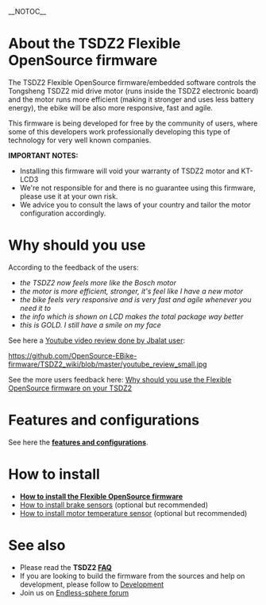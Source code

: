 __NOTOC__
= About the TSDZ2 Flexible OpenSource firmware =

The TSDZ2 Flexible OpenSource firmware/embedded software controls the Tongsheng TSDZ2 mid drive motor (runs inside the TSDZ2 electronic board) and the motor runs more efficient (making it stronger and uses less battery energy), the ebike will be also more responsive, fast and agile.

This firmware is being developed for free by the community of users, where some of this developers work professionally developing this type of technology for very well known companies.

'''IMPORTANT NOTES:'''
* Installing this firmware will void your warranty of TSDZ2 motor and KT-LCD3
* We're not responsible for and there is no guarantee using this firmware, please use it at your own risk.
* We advice you to consult the laws of your country and tailor the motor configuration accordingly.

= Why should you use =

According to the feedback of the users:
* ''the TSDZ2 now feels more like the Bosch motor''
* ''the motor is more efficient, stronger, it's feel like I have a new motor''
* ''the bike feels very responsive and is very fast and agile whenever you need it to''
* ''the info which is shown on LCD makes the total package way better''
* ''this is GOLD. I still have a smile on my face''

See here a [https://www.youtube.com/watch?v=IrWn6e8bIuQ Youtube video review done by Jbalat user]:

[[https://github.com/OpenSource-EBike-firmware/TSDZ2_wiki/blob/master/youtube_review_small.jpg]]

See the more users feedback here: [[Why should you use the Flexible OpenSource firmware on your TSDZ2]]

= Features and configurations =

See here the '''[[TSDZ2 and KT LCD3 advanced features with Flexible OpenSource firmwares|features and configurations]]'''.

= How to install =

* '''[[How to install the Flexible OpenSource firmware]]'''
* [[How to install brake sensors]] (optional but recommended)
* [[How to install motor temperature sensor]] (optional but recommended)

= See also =
* Please read the '''TSDZ2 [[FAQ]]'''
* If you are looking to build the firmware from the sources and help on development, please follow to [[Development]]
* Join us on [https://endless-sphere.com/forums/viewtopic.php?f=28&t=79788 Endless-sphere forum]